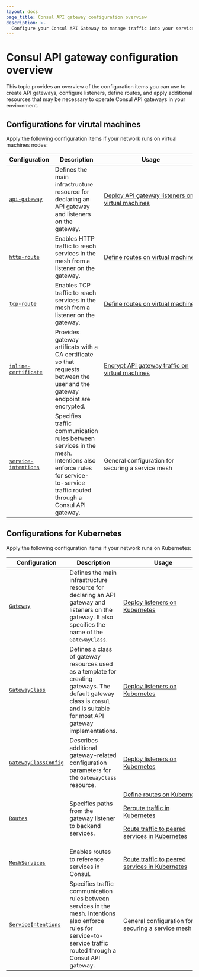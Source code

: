 ```yaml
---
layout: docs
page_title: Consul API gateway configuration overview
description: >-
  Configure your Consul API Gateway to manage traffic into your service mesh. Learn about the Kubernetes Gateway Specification items you can configure and how to configure custom API Gateways.
---
```


# Consul API gateway configuration overview

This topic provides an overview of the configuration items you can use to create API gateways, configure listeners, define routes, and apply additional resources that may be necessary to operate Consul API gateways in your environment. 

## Configurations for virutal machines

Apply the following configuration items if your network runs on virtual machines nodes:

| Configuration | Description | Usage |
| ---  | ---         | ---   |
| [`api-gateway`](/consul/docs/connect/config-entries/api-gateway) | Defines the main infrastructure resource for declaring an API gateway and listeners on the gateway. | [Deploy API gateway listeners on virtual machines](/consul/docs/connect/gateways/api-gateway/deploy/listeners-vms) |
| [`http-route`](/consul/docs/connect/config-entries/http-route) | Enables HTTP traffic to reach services in the mesh from a listener on the gateway.| <nobr>[Define routes on virtual machines](/consul/docs/connect/gateways/api-gateway/define-routes/routes-vms)</nobr> |
| [`tcp-route`](/consul/docs/connect/config-entries/tcp-route) | Enables TCP traffic to reach services in the mesh from a listener on the gateway.| [Define routes on virtual machines](/consul/docs/connect/gateways/api-gateway/define-routes/routes-vms) |
| <nobr>[`inline-certificate`](/consul/docs/connect/config-entries/inline-certificate)</nobr> | Provides gateway artificats with a CA certificate so that requests between the user and the gateway endpoint are encrypted. | [Encrypt API gateway traffic on virtual machines](/consul/docs/connect/gateways/api-gateway/secure-traffic/encrypt-vms) |
| [`service-intentions`](/consul/docs/connect/config-entries/service-intentions) | Specifies traffic communication rules between services in the mesh. Intentions also enforce rules for service-to-service traffic routed through a Consul API gateway. | General configuration for securing a service mesh |
 
## Configurations for Kubernetes

Apply the following configuration items if your network runs on Kubernetes:

| Configuration | Description | Usage |
| ---  | ---         | ---   |
| [`Gateway`](/consul/docs/connect/gateways/api-gateway/configuration/gateway) | Defines the main infrastructure resource for declaring an API gateway and listeners on the gateway. It also specifies the name of the `GatewayClass`. | [Deploy listeners on Kubernetes](/consul/docs/connect/gateways/api-gateway/deploy/listeners-k8s) |
| [`GatewayClass`](/consul/docs/connect/gateways/api-gateway/configuration/gatewayclass) | Defines a class of gateway resources used as a template for creating gateways. The default gateway class is `consul` and is suitable for most API gateway implementations.  | [Deploy listeners on Kubernetes](/consul/docs/connect/gateways/api-gateway/deploy/listeners-k8s) |
| [`GatewayClassConfig`](/consul/docs/connect/gateways/api-gateway/configuration/gatewayclassconfig) | Describes additional gateway-related configuration parameters for the `GatewayClass` resource. | [Deploy listeners on Kubernetes](/consul/docs/connect/gateways/api-gateway/deploy/listeners-k8s) |
| [`Routes`](/consul/docs/connect/gateways/api-gateway/configuration/routes) | Specifies paths from the gateway listener to backend services. | <nobr>[Define routes on Kubernetes](/consul/docs/connect/gateways/api-gateway/define-routes/routes-k8s)</nobr><p>[Reroute traffic in Kubernetes](/consul/docs/connect/gateways/api-gateway/define-routes/reroute-http-requests)</p><p>[Route traffic to peered services in Kubernetes](/consul/docs/connect/gateways/api-gateway/define-routes/route-to-peered-services)</p> |
| [`MeshServices`](/consul/docs/connect/gateways/api-gateway/configuration/meshservices) | Enables routes to reference services in Consul. | [Route traffic to peered services in Kubernetes](/consul/docs/connect/gateways/api-gateway/define-routes/route-to-peered-services) |
| [`ServiceIntentions`](/consul/docs/connect/config-entries/service-intentions) | Specifies traffic communication rules between services in the mesh. Intentions also enforce rules for service-to-service traffic routed through a Consul API gateway. | General configuration for securing a service mesh | 

<!-- Reuse later for a topic about creating custom api gateway classes
You can create a basic Gateway object using the default [`gatewayClassName`](/consul/docs/connect/gateways/api-gateway/configuration/gateway#gatewayclassname) (`consul`). If you want to create custom Gateways suitable for your environment, complete the following steps:

1. Define a [GatewayClassConfig](/consul/docs/connect/gateways/api-gateway/configuration/gatewayclassconfig) that contains your custom configurations.
1. Define a [GatewayClass](/consul/docs/connect/gateways/api-gateway/configuration/gatewayclass) and configure the [`parametersRef.name`](/consul/docs/connect/gateways/api-gateway/configuration/configuration/gatewayclass#parametersref-name) to reference the name of your [GatewayClassConfig](/consul/docs/connect/gateways/api-gateway/configuration/gatewayclassconfig).
1. Define a [Gateway](/consul/docs/connect/gateways/api-gateway/configuration/configuration/gateway) and configure the [`gatewayClassName`](/consul/docs/connect/gateways/api-gateway/configuration/gateway#gatewayclassname) to reference the name of your [GatewayClass](/consul/docs/connect/gateways/api-gateway/configuration/gatewayclass).

<!--TODO add diagram -->
